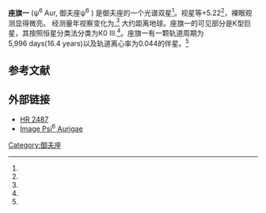 {{Starbox short
 | name=座旗一
 | epoch=[[J2000|J2000]]
 | constell=[[御夫座|御夫座]]
 | ra={{RA|06|47|39.6}}<ref name=aaa474_2_653/>
 | dec={{DEC|+48|47|22}}<ref name=aaa474_2_653/>
 | spectral=K0 III<ref name=apj116/>
 | appmag_v=+5.22<ref name=mnras133_475/>
 | dist_ly={{nowrap|360 ± 15}}
 | dist_pc={{nowrap|111 ± 5}}<ref name=aaa474_2_653/>
 | names=57 Aurigae, [[Bonner_Durchmusterung|BD]]+48 1436, [[Fifth_Fundamental_Catalogue|FK5]] 1176, [[Henry_Draper_Catalogue|HD]] 48781, [[Hipparcos_catalogue|HIP]] 32562, [[Harvard_Revised_catalogue|HR]] 2487, [[Smithsonian_Astrophysical_Observatory_catalogue|SAO]] 41346.<ref name=SIMBAD/>
}}

'''座旗一''' (ψ<sup>6</sup> Aur, 御夫座ψ<sup>6</sup> ) 是御夫座的一个光谱双星<ref name=obs130_1_17/>。视星等+5.22<ref name=mnras133_475/>，裸眼观测显得微亮。 经测量年视察变化为{{nowrap|9.05 ± 0.38 mas}},<ref name=aaa474_2_653/> 大约距离地球{{Convert|360|ly|pc|abbr=off|lk=on}}。座旗一的可见部分是K型巨星，其按照恒星分类法分类为K0 III.<ref name=apj116/>。座旗一有一颗轨道周期为5,996 days(16.4 years)以及轨道离心率为0.044的伴星。<ref name=obs130_1_17/>

==参考文献==
{{reflist|refs=

<ref name=aaa474_2_653>{{citation | first1=Floor | last1=van Leeuwen |date=November 2007 | title=Validation of the new Hipparcos reduction | volume=474 | issue=2 | pages=653–664 | bibcode=2007A&A...474..653V | arxiv=0708.1752v1 | doi=10.1051/0004-6361:20078357 | journal=Astronomy and Astrophysics | postscript=. }} ''Note:'' see VizieR catalogue [http://vizier.u-strasbg.fr/viz-bin/Cat?I/311 I/311] {{Webarchive|url=https://archive.is/20121205093257/http://vizier.u-strasbg.fr/viz-bin/Cat?I/311 |date=2012-12-05 }}.</ref>

<ref name=apj116>{{citation | title=The Spectra of the Bright Stars of Types F5-K5 | last=Roman | first=Nancy G. | journal=Astrophysical Journal | volume=116 | page=122 |date=July 1952 | doi=10.1086/145598 | bibcode=1952ApJ...116..122R | postscript=. }}</ref>

<ref name=mnras133_475>{{citation | last1=Argue | first1=A. N. | title=UBV photometry of 550 F, G and K type stars | journal=[[Monthly_Notices_of_the_Royal_Astronomical_Society|Monthly Notices of the Royal Astronomical Society]] | volume=133 | page=475 | year=1966 | bibcode=1966MNRAS.133..475A | postscript=. }}</ref>

<ref name=SIMBAD>{{citation | title=57 Aur -- Star | work=SIMBAD Astronomical Database | publisher=Centre de Données astronomiques de Strasbourg | url=http://simbad.u-strasbg.fr/simbad/sim-id?Ident=57+Aurigae | accessdate=2012-08-24 | postscript=. }}</ref>

<ref name=obs130_1_17>{{citation | last1=Griffin | first1=R. F. | title=Spectroscopic binary orbits from photoelectric radial velocities - Paper 210: Psi2 Aurigae and 34 Pegasi | journal=The Observatory | volume=130 | issue=1 | pages=17–32 |date=February 2010 | bibcode=2010Obs...130...17G | postscript=. }}</ref>

}}

==外部链接==
* [http://webviz.u-strasbg.fr/viz-bin/VizieR-S?HR%202487 HR 2487] {{Wayback|url=http://webviz.u-strasbg.fr/viz-bin/VizieR-S?HR%202487 |date=20201003013814 }}
* [http://aladin.u-strasbg.fr/AladinPreview?-c=06+47+39.5761%2B48+47+22.115&ident=*++57+Aur&submit=Aladin+previewer Image Psi<sup>6</sup> Aurigae]

{{Stars of Auriga}}
{{星官|座旗|9|11}}

[[Category:御夫座|Category:御夫座]]